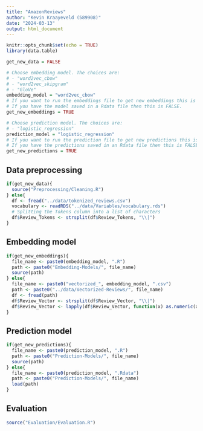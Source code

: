 ```yaml
---
title: "AmazonReviews"
author: "Kevin Kraayeveld (589908)"
date: "2024-03-13"
output: html_document
---
```


```r
knitr::opts_chunk$set(echo = TRUE)
library(data.table)
```

```r
get_new_data = FALSE

# Choose embedding model. The choices are:
# - "word2vec_cbow"
# - "word2vec_skipgram"
# - "GloVe"
embedding_model = "word2vec_cbow"
# If you want to run the embeddings file to get new embeddings this is TRUE. 
# If you have the model saved in a Rdata file then this is FALSE.
get_new_embeddings = TRUE

# Choose prediction model. The choices are:
# - "logistic_regression"
prediction_model = "logistic_regression"
# If you want to run the prediction file to get new predictions this is TRUE. 
# If you have the predictions saved in an Rdata file then this is FALSE.
get_new_predictions = TRUE
```

## Data preprocessing

```r
if(get_new_data){
  source("Preprocessing/Cleaning.R")
} else{
  df <- fread("../data/tokenized_reviews.csv")
  vocabulary <- readRDS("../data/Variables/vocabulary.rds")
  # Splitting the Tokens column into a list of characters
  df$Review_Tokens <- strsplit(df$Review_Tokens, "\\|")
}
```

## Embedding model

```r
if(get_new_embeddings){
  file_name <- paste0(embedding_model, ".R")
  path <- paste0("Embedding-Models/", file_name)
  source(path)
} else{
  file_name <- paste0("vectorized_", embedding_model, ".csv")
  path <- paste0("../data/Vectorized-Reviews/", file_name)
  df <- fread(path)
  df$Review_Vector <- strsplit(df$Review_Vector, "\\|")
  df$Review_Vector <- lapply(df$Review_Vector, function(x) as.numeric(x))
}

```

## Prediction model

```r
if(get_new_predictions){
  file_name <- paste0(prediction_model, ".R")
  path <- paste0("Prediction-Models/", file_name)
  source(path)
} else{
  file_name <- paste0(prediction_model, ".Rdata")
  path <- paste0("Prediction-Models/", file_name)
  load(path)
}
```

## Evaluation

```r
source("Evaluation/Evaluation.R")
```